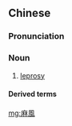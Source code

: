 {{also|麻风}}
==Chinese==
{{zh-forms|s=麻风}}
{{wikipedia|lang=zh}}

===Pronunciation===
{{zh-pron
|m=máfēng
|cat=n
}}

===Noun===
{{zh-noun}}

# {{lb|zh|medicine}} [[leprosy]]

====Derived terms====
{{zh-der|麻風病}}

{{zh-cat|Diseases}}

[[mg:麻風]]